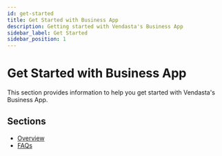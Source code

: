 ```yaml
---
id: get-started
title: Get Started with Business App
description: Getting started with Vendasta's Business App
sidebar_label: Get Started
sidebar_position: 1
---
```


# Get Started with Business App

This section provides information to help you get started with Vendasta's Business App.

## Sections

- [Overview](./overview/index.mdx)
- [FAQs](./faqs/index.mdx)